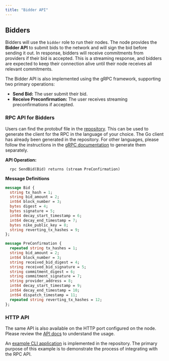 ```yaml
---
title: "Bidder API"
---
```


## **Bidders**

Bidders will use the `bidder` role to run their nodes. The node provides the **Bidder API** to submit bids to the network and will sign the bid before sending it out. In response, bidders will receive commitments from providers if their bid is accepted. This is a streaming response, and bidders are expected to keep their connection alive until their node receives all relevant commitments.

The Bidder API is also implemented using the gRPC framework, supporting two primary operations:

- **Send Bid:** The user submit their bid.
- **Receive Preconfirmation:** The user receives streaming preconfirmations if accepted.

### **RPC API for Bidders**

Users can find the protobuf file in the [repository](https://github.com/primev/mev-commit/blob/main/p2p/rpc/bidderapi/v1/bidderapi.proto). This can be used to generate the client for the RPC in the language of your choice. The Go client has already been generated in the repository. For other languages, please follow the instructions in the [gRPC documentation](https://grpc.io/docs/languages/) to generate them separately.

**API Operation:**

```
  rpc SendBid(Bid) returns (stream PreConfirmation)
```

**Message Definitions**

```protobuf
message Bid {
  string tx_hash = 1;
  string bid_amount = 2;
  int64 block_number = 3;
  bytes digest = 4;
  bytes signature = 5;
  int64 decay_start_timestamp = 6;
  int64 decay_end_timestamp = 7;
  bytes nike_public_key = 8;
  string reverting_tx_hashes = 9;
};

message PreConfirmation {
  repeated string tx_hashes = 1;
  string bid_amount = 2;
  int64 block_number = 3;
  string received_bid_digest = 4;
  string received_bid_signature = 5;
  string commitment_digest = 6;
  string commitment_signature = 7;
  string provider_address = 8;
  int64 decay_start_timestamp = 9;
  int64 decay_end_timestamp = 10;
  int64 dispatch_timestamp = 11;
  repeated string reverting_tx_hashes = 12;
};
```

### **HTTP API**

The same API is also available on the HTTP port configured on the node. Please review the [API docs](/v0.6.3/api-reference/bidder/sendbid) to understand the usage.

An [example CLI application](https://github.com/primev/mev-commit/blob/main/p2p/examples/biddercli) is implemented in the repository. The primary purpose of this example is to demonstrate the process of integrating with the RPC API.

